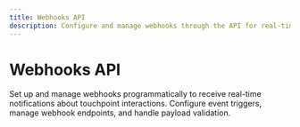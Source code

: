 ```yaml
---
title: Webhooks API
description: Configure and manage webhooks through the API for real-time event notifications, automated workflows, and seamless integration with external systems.
---
```


# Webhooks API

Set up and manage webhooks programmatically to receive real-time notifications about touchpoint interactions. Configure event triggers, manage webhook endpoints, and handle payload validation.
